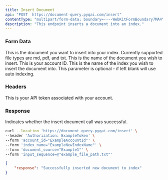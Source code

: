 ```yaml
---
title: Insert Document
api: "POST  https://document-query.pyqai.com/insert"
contentType: "multipart/form-data; boundary=----WebKitFormBoundary7MA4YWxkTrZu0gW'"
description: "This endpoint inserts a document into an index."
---
```


### Form Data

<ParamField body="input_sequence" type="file" required>
  This is the document you want to insert into your index.  Currently supported file types are md, pdf, and txt.
</ParamField>

<ParamField body="document_source" type="string" required>
  This is the name of the document you wish to insert.
</ParamField>

<ParamField body="account_id" type="int" required>
  This is your account ID.
</ParamField>

<ParamField body="index_name" type="string">
  This is the name of the index you wish to insert the document into. This parameter is optional - if left blank will use auto indexing.
</ParamField>

### Headers

<ParamField header="Authorization" type="string" required>
  This is your API token associated with your account.
</ParamField>

### Response

<ResponseField name="response" type="string">
  Indicates whether the insert document call was successful.
</ResponseField>

<RequestExample>

```bash Example Request
curl --location 'https://document-query.pyqai.com/insert' \
--header 'Authorization: ExampleToken' \
--form 'account_id="ExampleAccountId"' \
--form 'index_name="ExampleNewIndexName"' \
--form 'document_source="Example1"' \
--form 'input_sequence=@"example_file_path.txt"'
```

</RequestExample>

<ResponseExample>

```json Response
{
    "response": "Successfully inserted new document to index"
}
```

</ResponseExample>
